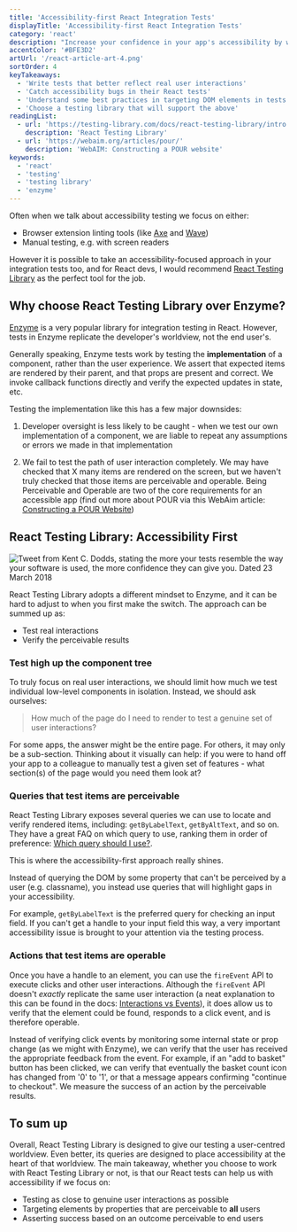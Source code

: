 ```yaml
---
title: 'Accessibility-first React Integration Tests'
displayTitle: 'Accessibility-first React Integration Tests'
category: 'react'
description: "Increase your confidence in your app's accessibility by writing React tests that focus on elements perceivable by the widest range of users."
accentColor: '#BFE3D2'
artUrl: '/react-article-art-4.png'
sortOrder: 4
keyTakeaways:
  - 'Write tests that better reflect real user interactions'
  - 'Catch accessibility bugs in their React tests'
  - 'Understand some best practices in targeting DOM elements in tests'
  - 'Choose a testing library that will support the above'
readingList:
  - url: 'https://testing-library.com/docs/react-testing-library/intro'
    description: 'React Testing Library'
  - url: 'https://webaim.org/articles/pour/'
    description: 'WebAIM: Constructing a POUR website'
keywords:
  - 'react'
  - 'testing'
  - 'testing library'
  - 'enzyme'
---
```



Often when we talk about accessibility testing we focus on either:

- Browser extension linting tools (like [Axe](https://chrome.google.com/webstore/detail/axe-web-accessibility-tes/lhdoppojpmngadmnindnejefpokejbdd) and [Wave](https://chrome.google.com/webstore/detail/wave-evaluation-tool/jbbplnpkjmmeebjpijfedlgcdilocofh))
- Manual testing, e.g. with screen readers

However it is possible to take an accessibility-focused approach in your integration tests too, and for React devs, I would recommend [React Testing Library](https://testing-library.com/docs/react-testing-library/intro) as the perfect tool for the job.

## Why choose React Testing Library over Enzyme?

[Enzyme](https://airbnb.io/enzyme/) is a very popular library for integration testing in React. However, tests in Enzyme replicate the developer's worldview, not the end user's.

Generally speaking, Enzyme tests work by testing the **implementation** of a component, rather than the user experience. We assert that expected items are rendered by their parent, and that props are present and correct. We invoke callback functions directly and verify the expected updates in state, etc.

Testing the implementation like this has a few major downsides:

1. Developer oversight is less likely to be caught - when we test our own implementation of a component, we are liable to repeat any assumptions or errors we made in that implementation

2. We fail to test the path of user interaction completely. We may have checked that X many items are rendered on the screen, but we haven't truly checked that those items are perceivable and operable. Being Perceivable and Operable are two of the core requirements for an accessible app (find out more about POUR via this WebAim article: [Constructing a POUR Website](https://webaim.org/articles/pour/))

## React Testing Library: Accessibility First

![Tweet from Kent C. Dodds, stating the more your tests resemble the way your software is used, the more confidence they can give you. Dated 23 March 2018](./KentDoddsTweet.png)

React Testing Library adopts a different mindset to Enzyme, and it can be hard to adjust to when you first make the switch. The approach can be summed up as:

- Test real interactions
- Verify the perceivable results

### Test high up the component tree

To truly focus on real user interactions, we should limit how much we test individual low-level components in isolation. Instead, we should ask ourselves:

> How much of the page do I need to render to test a genuine set of user interactions?

For some apps, the answer might be the entire page. For others, it may only be a sub-section. Thinking about it visually can help: if you were to hand off your app to a colleague to manually test a given set of features - what section(s) of the page would you need them look at?

### Queries that test items are perceivable

React Testing Library exposes several queries we can use to locate and verify rendered items, including: `getByLabelText`, `getByAltText`, and so on. They have a great FAQ on which query to use, ranking them in order of preference: [Which query should I use?](https://testing-library.com/docs/guide-which-query#priority). 

This is where the accessibility-first approach really shines.

Instead of querying the DOM by some property that can't be perceived by a user (e.g. classname), you instead use queries that will highlight gaps in your accessibility. 

For example, `getByLabelText` is the preferred query for checking an input field. If you can't get a handle to your input field this way, a very important accessibility issue is brought to your attention via the testing process.

### Actions that test items are operable

Once you have a handle to an element, you can use the `fireEvent` API to execute clicks and other user interactions. Although the `fireEvent` API doesn't *exactly* replicate the same user interaction (a neat explanation to this can be found in the docs: [Interactions vs Events](https://testing-library.com/docs/guide-events)), it does allow us to verify that the element could be found, responds to a click event, and is therefore operable.

Instead of verifying click events by monitoring some internal state or prop change (as we might with Enzyme), we can verify that the user has received the appropriate feedback from the event. For example, if an "add to basket" button has been clicked, we can verify that eventually the basket count icon has changed from '0' to '1', or that a message appears confirming "continue to checkout". We measure the success of an action by the perceivable results.

## To sum up

Overall, React Testing Library is designed to give our testing a user-centred worldview. Even better, its queries are designed to place accessibility at the heart of that worldview. The main takeaway, whether you choose to work with React Testing Library or not, is that our React tests can help us with accessibility if we focus on:
- Testing as close to genuine user interactions as possible
- Targeting elements by properties that are perceivable to **all** users
- Asserting success based on an outcome perceivable to end users




  

